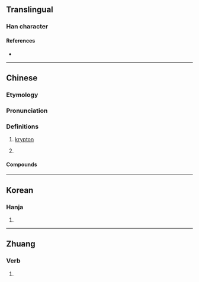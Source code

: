 {{character info}}
==Translingual==

===Han character===
{{Han char|rn=84|rad=气|as=07|sn=11|four=80217|canj=ONJRU|ids=⿹气克}}

====References====
* {{Han ref|kx=0600.011|dkj=17067|hdz=32012.020|uh=6C2A|ud=27690|bh=D5DF|bd=54751}}

----

==Chinese==
{{zh-forms}}
{{zh-wp}}

===Etymology===
{{elements|zh|Kr|溴|Br|銣|Rb}}
{{rfe|zh}}

===Pronunciation===
{{zh-pron
|m=kè
|c=hak1
|mn=tw,xm,zz:khek/qz:khiak
|w=4kheq
|cat=n,v
}}

===Definitions===
{{zh-hanzi}}

# [[krypton]]
# {{lb|zh|video games|informal}} {{zh-short|氪金|to [[pay]] a [[premium]] in a [[freemium]] game}}

====Compounds====
{{zh-der|氪金}}

----

==Korean==

===Hanja===
{{ko-hanja|hangeul=극|eumhun=|rv=geuk|mr=kŭk|y=kuk}}

# {{rfdef|ko|sort=气07}}

----

==Zhuang==

===Verb===
{{za-head|verb}}

# {{za-sawndip form of|gaek||to become angry; to get upset}}